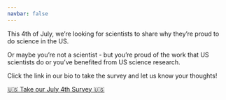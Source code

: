 ```yaml
---
navbar: false
---
```


This 4th of July, we're looking for scientists to share why they're proud to do science in the US.

Or maybe you're not a scientist
- but you're proud of the work that US scientists do or you've benefited from US science research.

Click the link in our bio to take the survey and let us know your thoughts!

[🇺🇸 Take our July 4th Survey 🇺🇸](https://forms.gle/j8gWMSggKVvJ4VM67){.btn .btn-outline-danger role="button" target="_blank" title="Link to our survey for July 4th"}
